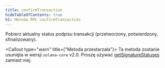 ```yaml
---
title: confirmTransaction
hideTableOfContents: true
h1: Metoda RPC confirmTransaction
---
```


Pobierz aktualny status podpisu transakcji (przetworzony, potwierdzony,
sfinalizowany).

<Callout type="warn" title={"Metoda przestarzała"}>
  Ta metoda zostanie usunięta w wersji `solana-core` v2.0. Proszę używać
  [getSignatureStatuses](/docs/rpc/http/getsignaturestatuses) zamiast niej.
</Callout>
